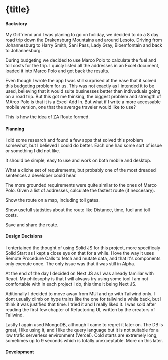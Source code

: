 
# {title}

#### Backstory
My Girlfriend and I was planing to go on holiday, we decided to do a 8 day road trip down the Drakensburg Mountains and around Lesoto.
Driving from Johannesburg to Harry Smith, Sani Pass, Lady Gray, Bloemfontain and back to Johannesburg.

During budgeting we decided to use Marco Polo to calculate the fuel and toll costs for the trip.
I quicly listed all the addresses in an Excel document, loaded it into Marco Polo and got back the results.

Even though I wrote the app I was still surprised at the ease that it solved this budgeting problem for us.
This was not exactly as I intended it to be used, believing that it would suite businesses better than indivuduals going on a road trip.
But this got me thinking, the biggest problem and strength of MArco Polo is that it is a Excel Add In.
But what if I write a more accessable mobile version, one that the average traveler would like to use?

This is how the idea of ZA Route formed.


#### Planning

I did some research and found a few apps that solved this problem somewhat, but I believed I could do better.
Each one had some sort of issue or something I did not like.

It should be simple, easy to use and work on both mobile and desktop.

What a cliche set of requirements, but probably one of the most dreaded sentences a developer could hear.

The more grounded requirements were quite similar to the ones of Marco Polo.
Given a list of addresses, calculate the fastest route (if neccesary).

Show the route on a map, including toll gates.

Show usefull statistics about the route like Distance, time, fuel and toll costs.

Save and share the route.


#### Design Decisions

I entertained the thought of using Solid JS for this project, more specificaly Solid Start as I kept a close eye on that for a while.
I love the way it uses Remote Procedure Calls to fetch and mutate data, and that it's components only execute once.
The only issue was that it was still in Alpha.

At the end of the day I decided on Next JS as I was already familiar with React. 
My philosophy is that I will always try using some tool I am not comfortable with in each project I do, 
this time it being Next JS.

Aditionally I decided to move away from MUI and go with Tailwind only.
I dont usually climb on hype trains like the one for tailwind a while back, but I think it was justified that time.
I tried it and I really liked it. 
I was sold after reading the first few chapter of Refactoring UI, written by the creators of Tailwind.

Lastly I again used MongoDB, although I came to regret it later on.
The DB is great, I like using it, and I like the query language but it is not suitable for a low trafic serverless environment (Vercel).
Cold starts are extremely long, sometimes up to 9 seconds which is totally unexceptable.
More on this later.

#### Development








